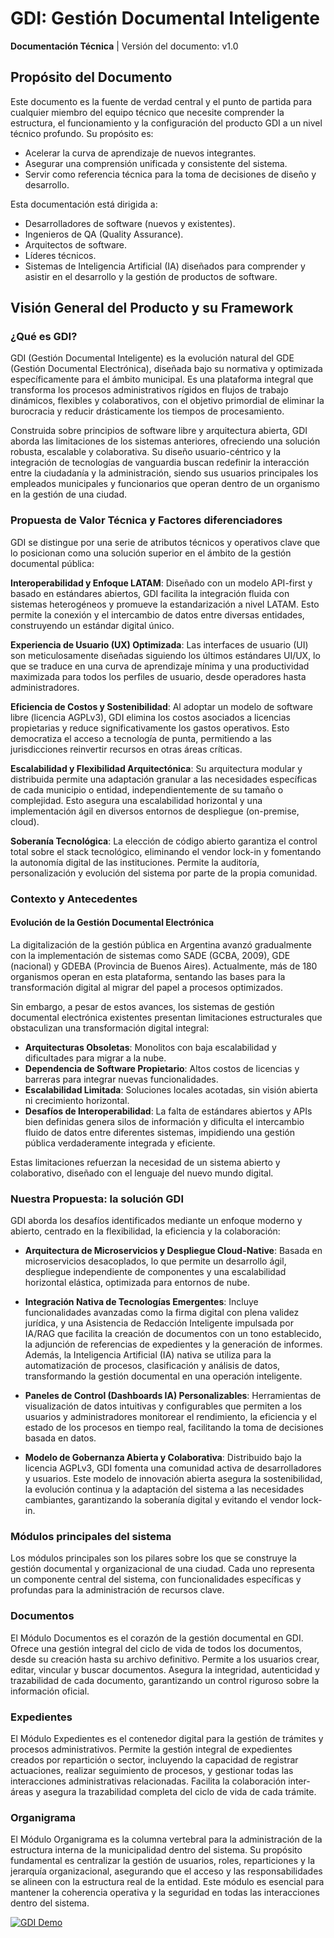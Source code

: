 # GDI: Gestión Documental Inteligente


**Documentación Técnica** | Versión del documento: v1.0

## Propósito del Documento

Este documento es la fuente de verdad central y el punto de partida para cualquier miembro del equipo técnico que necesite comprender la estructura, el funcionamiento y la configuración del producto GDI a un nivel técnico profundo. Su propósito es:

* Acelerar la curva de aprendizaje de nuevos integrantes.
* Asegurar una comprensión unificada y consistente del sistema.
* Servir como referencia técnica para la toma de decisiones de diseño y desarrollo.

Esta documentación está dirigida a:


* Desarrolladores de software (nuevos y existentes).
* Ingenieros de QA (Quality Assurance).
* Arquitectos de software.
* Líderes técnicos.
* Sistemas de Inteligencia Artificial (IA) diseñados para comprender y asistir en el desarrollo y la gestión de productos de software.

## Visión General del Producto y su Framework

### ¿Qué es GDI?

GDI (Gestión Documental Inteligente) es la evolución natural del GDE (Gestión Documental Electrónica), diseñada bajo su normativa y optimizada específicamente para el ámbito municipal. Es una plataforma integral que transforma los procesos administrativos rígidos en flujos de trabajo dinámicos, flexibles y colaborativos, con el objetivo primordial de eliminar la burocracia y reducir drásticamente los tiempos de procesamiento.

Construida sobre principios de software libre y arquitectura abierta, GDI aborda las limitaciones de los sistemas anteriores, ofreciendo una solución robusta, escalable y colaborativa. Su diseño usuario-céntrico y la integración de tecnologías de vanguardia buscan redefinir la interacción entre la ciudadanía y la administración, siendo sus usuarios principales los empleados municipales y funcionarios que operan dentro de un organismo en la gestión de una ciudad.

### Propuesta de Valor Técnica y Factores diferenciadores

GDI se distingue por una serie de atributos técnicos y operativos clave que lo posicionan como una solución superior en el ámbito de la gestión documental pública:

**Interoperabilidad y Enfoque LATAM**: Diseñado con un modelo API-first y basado en estándares abiertos, GDI facilita la integración fluida con sistemas heterogéneos y promueve la estandarización a nivel LATAM. Esto permite la conexión y el intercambio de datos entre diversas entidades, construyendo un estándar digital único.

**Experiencia de Usuario (UX) Optimizada**: Las interfaces de usuario (UI) son meticulosamente diseñadas siguiendo los últimos estándares UI/UX, lo que se traduce en una curva de aprendizaje mínima y una productividad maximizada para todos los perfiles de usuario, desde operadores hasta administradores.

**Eficiencia de Costos y Sostenibilidad**: Al adoptar un modelo de software libre (licencia AGPLv3), GDI elimina los costos asociados a licencias propietarias y reduce significativamente los gastos operativos. Esto democratiza el acceso a tecnología de punta, permitiendo a las jurisdicciones reinvertir recursos en otras áreas críticas.

**Escalabilidad y Flexibilidad Arquitectónica**: Su arquitectura modular y distribuida permite una adaptación granular a las necesidades específicas de cada municipio o entidad, independientemente de su tamaño o complejidad. Esto asegura una escalabilidad horizontal y una implementación ágil en diversos entornos de despliegue (on-premise, cloud).

**Soberanía Tecnológica**: La elección de código abierto garantiza el control total sobre el stack tecnológico, eliminando el vendor lock-in y fomentando la autonomía digital de las instituciones. Permite la auditoría, personalización y evolución del sistema por parte de la propia comunidad.

### Contexto y Antecedentes

#### Evolución de la Gestión Documental Electrónica

La digitalización de la gestión pública en Argentina avanzó gradualmente con la implementación de sistemas como SADE (GCBA, 2009), GDE (nacional) y GDEBA (Provincia de Buenos Aires). Actualmente, más de 180 organismos operan en esta plataforma, sentando las bases para la transformación digital al migrar del papel a procesos optimizados.

Sin embargo, a pesar de estos avances, los sistemas de gestión documental electrónica existentes presentan limitaciones estructurales que obstaculizan una transformación digital integral:

* **Arquitecturas Obsoletas**: Monolitos con baja escalabilidad y dificultades para migrar a la nube.
* **Dependencia de Software Propietario**: Altos costos de licencias y barreras para integrar nuevas funcionalidades.
* **Escalabilidad Limitada**: Soluciones locales acotadas, sin visión abierta ni crecimiento horizontal.
* **Desafíos de Interoperabilidad**: La falta de estándares abiertos y APIs bien definidas genera silos de información y dificulta el intercambio fluido de datos entre diferentes sistemas, impidiendo una gestión pública verdaderamente integrada y eficiente.

Estas limitaciones refuerzan la necesidad de un sistema abierto y colaborativo, diseñado con el lenguaje del nuevo mundo digital.

### Nuestra Propuesta: la solución GDI

GDI aborda los desafíos identificados mediante un enfoque moderno y abierto, centrado en la flexibilidad, la eficiencia y la colaboración:

* **Arquitectura de Microservicios y Despliegue Cloud-Native**: Basada en microservicios desacoplados, lo que permite un desarrollo ágil, despliegue independiente de componentes y una escalabilidad horizontal elástica, optimizada para entornos de nube.

* **Integración Nativa de Tecnologías Emergentes**: Incluye funcionalidades avanzadas como la firma digital con plena validez jurídica, y una Asistencia de Redacción Inteligente impulsada por IA/RAG que facilita la creación de documentos con un tono establecido, la adjunción de referencias de expedientes y la generación de informes. Además, la Inteligencia Artificial (IA) nativa se utiliza para la automatización de procesos, clasificación y análisis de datos, transformando la gestión documental en una operación inteligente.

* **Paneles de Control (Dashboards IA) Personalizables**: Herramientas de visualización de datos intuitivas y configurables que permiten a los usuarios y administradores monitorear el rendimiento, la eficiencia y el estado de los procesos en tiempo real, facilitando la toma de decisiones basada en datos.

* **Modelo de Gobernanza Abierta y Colaborativa**: Distribuido bajo la licencia AGPLv3, GDI fomenta una comunidad activa de desarrolladores y usuarios. Este modelo de innovación abierta asegura la sostenibilidad, la evolución continua y la adaptación del sistema a las necesidades cambiantes, garantizando la soberanía digital y evitando el vendor lock-in.

### Módulos principales del sistema 

Los módulos principales son los pilares sobre los que se construye la gestión documental y organizacional de una ciudad. Cada uno representa un componente central del sistema, con funcionalidades específicas y profundas para la administración de recursos clave.

###  Documentos
El Módulo Documentos es el corazón de la gestión documental en GDI. Ofrece una gestión integral del ciclo de vida de todos los documentos, desde su creación hasta su archivo definitivo. Permite a los usuarios crear, editar, vincular  y buscar documentos. Asegura la integridad, autenticidad y trazabilidad de cada documento, garantizando un control riguroso sobre la información oficial.
###  Expedientes
El Módulo Expedientes es el contenedor digital para la gestión de trámites y procesos administrativos. Permite la gestión integral de expedientes creados por repartición o sector, incluyendo la capacidad de registrar actuaciones, realizar seguimiento de procesos, y gestionar todas las interacciones administrativas relacionadas. Facilita la colaboración inter-áreas y asegura la trazabilidad completa del ciclo de vida de cada trámite.
###  Organigrama
El Módulo Organigrama es la columna vertebral para la administración de la estructura interna de la municipalidad dentro del sistema. Su propósito fundamental es centralizar la gestión de usuarios, roles, reparticiones y la jerarquía organizacional, asegurando que el acceso y las responsabilidades se alineen con la estructura real de la entidad. Este módulo es esencial para mantener la coherencia operativa y la seguridad en todas las interacciones dentro del sistema.


[![GDI Demo](https://img.youtube.com/vi/6Hap9iHRx2o/maxresdefault.jpg)](https://www.youtube.com/watch?v=6Hap9iHRx2o)






